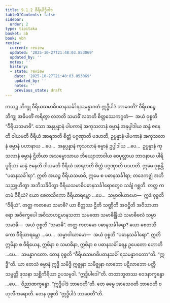 ```yaml
---
title: 9.1.2 ဝီရိယိဒ္ဓိပါဒ
tableOfContents: false
sidebar:
  order: 2
type: tipitaka
basket: ab
book: vbh
review:
  current: review
  updated: '2025-10-27T21:48:03.853069'
  updated_by: ''
  notes: ''
  history:
  - state: review
    date: '2025-10-27T21:48:03.853069'
    updated_by: ''
    notes: ''
    previous_state: draft
---
```



<ReviewStatus review={frontmatter.review} showDetails={true} />

<HypothesisAnnotation frontmatter={frontmatter} />

<DynamicBreadcrumb />

<Division number="435" book="vbh" e="ch" v="30" p="226">

<Paragraph number="1468" book="vbh">
ကထဉ္စ ဘိက္ခု ဝီရိယသမာဓိပဓာနသင်္ခါရသမန္နာဂတံ ဣဒ္ဓိပါဒံ ဘာဝေတိ? ဝီရိယဉ္စေ ဘိက္ခု အဓိပတိံ ကရိတွာ လဘတိ သမာဓိံ လဘတိ စိတ္တဿေကဂ္ဂတံ—  အယံ ဝုစ္စတိ “ဝီရိယသမာဓိ”. သော အနုပ္ပန္နာနံ ပါပကာနံ အကုသလာနံ ဓမ္မာနံ အနုပ္ပါဒါယ ဆန္ဒံ ဇနေတိ ဝါယမတိ ဝီရိယံ အာရဘတိ စိတ္တံ ပဂ္ဂဏှာတိ ပဒဟတိ, ဥပ္ပန္နာနံ ပါပကာနံ အကုသလာနံ ဓမ္မာနံ ပဟာနာယ …ပေ…  အနုပ္ပန္နာနံ ကုသလာနံ ဓမ္မာနံ ဥပ္ပါဒါယ …ပေ…  ဥပ္ပန္နာနံ ကုသလာနံ ဓမ္မာနံ ဌိတိယာ အသမ္မောသာယ ဘိယျောဘာဝါယ ဝေပုလ္လာယ ဘာဝနာယ ပါရိပူရိယာ ဆန္ဒံ ဇနေတိ ဝါယမတိ ဝီရိယံ အာရဘတိ စိတ္တံ ပဂ္ဂဏှာတိ ပဒဟတိ. ဣမေ ဝုစ္စန္တိ “ပဓာနသင်္ခါရာ”. ဣတိ အယဉ္စ ဝီရိယသမာဓိ, ဣမေ စ ပဓာနသင်္ခါရာ; တဒေကဇ္ဈံ အဘိသညူဟိတွာ အဘိသင်္ခိပိတွာ ဝီရိယသမာဓိပဓာနသင်္ခါရောတွေဝ သင်္ချံ ဂစ္ဆတိ.
</Paragraph>

</Division>
<Division number="436" book="vbh" e="ch" v="30" p="226">

<Paragraph number="1469" book="vbh">
တတ္ထ ကတမံ ဝီရိယံ? ယော စေတသိကော ဝီရိယာရမ္ဘော …ပေ…  သမ္မာဝါယာမော—  ဣဒံ ဝုစ္စတိ “ဝီရိယံ”.
</Paragraph>

<Paragraph number="1470" book="vbh">
တတ္ထ ကတမော သမာဓိ? ယာ စိတ္တဿ ဌိတိ သဏ္ဌိတိ အဝဋ္ဌိတိ အဝိသာဟာရော အဝိက္ခေပေါ အဝိသာဟဋမာနသတာ သမထော သမာဓိန္ဒြိယံ သမာဓိဗလံ သမ္မာသမာဓိ—  အယံ ဝုစ္စတိ “သမာဓိ”.
</Paragraph>

<Paragraph number="1471" book="vbh">
တတ္ထ ကတမော ပဓာနသင်္ခါရော? ယော စေတသိကော ဝီရိယာရမ္ဘော …ပေ…  သမ္မာဝါယာမော—  အယံ ဝုစ္စတိ “ပဓာနသင်္ခါရော”. ဣတိ ဣမိနာ စ ဝီရိယေန, ဣမိနာ စ သမာဓိနာ, ဣမိနာ စ ပဓာနသင်္ခါရေန ဥပေတော ဟောတိ …ပေ…  သမန္နာဂတော. တေန ဝုစ္စတိ “ဝီရိယသမာဓိပဓာနသင်္ခါရသမန္နာဂတော”တိ.
</Paragraph>

</Division>
<Division number="437" book="vbh" e="ch" v="30" p="227">

<Paragraph number="1472" book="vbh">
“ဣဒ္ဓီ”တိ. ယာ တေသံ ဓမ္မာနံ ဣဒ္ဓိ သမိဒ္ဓိ ဣဇ္ဈနာ သမိဇ္ဈနာ လာဘော ပဋိလာဘော ပတ္တိ သမ္ပတ္တိ ဖုသနာ သစ္ဆိကိရိယာ ဥပသမ္ပဒါ.
</Paragraph>

<Paragraph number="1473" book="vbh">
“ဣဒ္ဓိပါဒေါ”တိ. တထာဘူတဿ ဝေဒနာက္ခန္ဓော …ပေ…  ဝိညာဏက္ခန္ဓော.
</Paragraph>

<Paragraph number="1474" book="vbh">
“ဣဒ္ဓိပါဒံ ဘာဝေတီ”တိ. တေ ဓမ္မေ အာသေဝတိ ဘာဝေတိ ဗဟုလီကရောတိ. တေန ဝုစ္စတိ “ဣဒ္ဓိပါဒံ ဘာဝေတီ”တိ.
</Paragraph>
</Division>